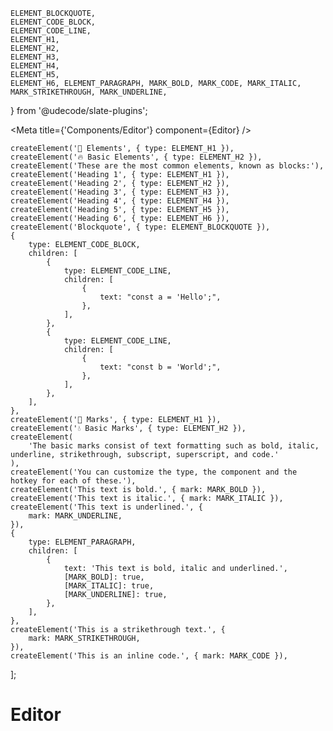 	ELEMENT_BLOCKQUOTE,
	ELEMENT_CODE_BLOCK,
	ELEMENT_CODE_LINE,
	ELEMENT_H1,
	ELEMENT_H2,
	ELEMENT_H3,
	ELEMENT_H4,
	ELEMENT_H5,
	ELEMENT_H6, ELEMENT_PARAGRAPH, MARK_BOLD, MARK_CODE, MARK_ITALIC, MARK_STRIKETHROUGH, MARK_UNDERLINE,
} from '@udecode/slate-plugins';

<Meta title={'Components/Editor'} component={Editor} />

	createElement('🧱 Elements', { type: ELEMENT_H1 }),
	createElement('🔥 Basic Elements', { type: ELEMENT_H2 }),
	createElement('These are the most common elements, known as blocks:'),
	createElement('Heading 1', { type: ELEMENT_H1 }),
	createElement('Heading 2', { type: ELEMENT_H2 }),
	createElement('Heading 3', { type: ELEMENT_H3 }),
	createElement('Heading 4', { type: ELEMENT_H4 }),
	createElement('Heading 5', { type: ELEMENT_H5 }),
	createElement('Heading 6', { type: ELEMENT_H6 }),
	createElement('Blockquote', { type: ELEMENT_BLOCKQUOTE }),
	{
		type: ELEMENT_CODE_BLOCK,
		children: [
			{
				type: ELEMENT_CODE_LINE,
				children: [
					{
						text: "const a = 'Hello';",
					},
				],
			},
			{
				type: ELEMENT_CODE_LINE,
				children: [
					{
						text: "const b = 'World';",
					},
				],
			},
		],
	},
	createElement('💅 Marks', { type: ELEMENT_H1 }),
	createElement('💧 Basic Marks', { type: ELEMENT_H2 }),
	createElement(
		'The basic marks consist of text formatting such as bold, italic, underline, strikethrough, subscript, superscript, and code.'
	),
	createElement('You can customize the type, the component and the hotkey for each of these.'),
	createElement('This text is bold.', { mark: MARK_BOLD }),
	createElement('This text is italic.', { mark: MARK_ITALIC }),
	createElement('This text is underlined.', {
		mark: MARK_UNDERLINE,
	}),
	{
		type: ELEMENT_PARAGRAPH,
		children: [
			{
				text: 'This text is bold, italic and underlined.',
				[MARK_BOLD]: true,
				[MARK_ITALIC]: true,
				[MARK_UNDERLINE]: true,
			},
		],
	},
	createElement('This is a strikethrough text.', {
		mark: MARK_STRIKETHROUGH,
	}),
	createElement('This is an inline code.', { mark: MARK_CODE }),
];

# Editor

<Canvas>
	<Story name="Editor">
		<div style={{width: '100vw'}}>
			<Editor initialValue={initialValue} />
		</div>
	</Story>
</Canvas>
